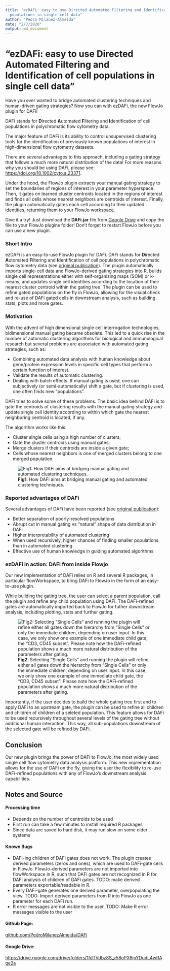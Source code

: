 ```yaml
---
title: "ezDAFi: easy to use Directed Automated Filtering and Identification of cell
  populations in single cell data"
author: "Pedro Milanez-Almeida"
date: "2/7/2020"
output: md_document
---
```


# "ezDAFi: easy to use Directed Automated Filtering and Identification of cell populations in single cell data"

Have you ever wanted to bridge automated clustering techniques and human-driven gating strategies? Now you can with ezDAFi, the new FlowJo plugin for DAFi!

DAFi stands for **D**irected **A**utomated **F**iltering and **I**dentification of cell populations in polychromatic flow cytometry data.

The major feature of DAFi is its ability to control unsupervised clustering tools for the identification of previously known populations of interest in high-dimensional flow cytometry datasets.

There are several advantages to this approach, including a  gating strategy that follows a much more natural distribution of the data! For more reasons why you should be using DAFi,
please see: [https://doi.org/10.1002/cyto.a.23371]( https://doi.org/10.1002/cyto.a.23371). 

Under the hood, the FlowJo plugin extracts your manual gating strategy to set the boundaries of regions of interest in your parameter hyperspace. Then, it gates on learned cluster centroids
located in the regions of interest and finds all cells whose nearest neighbors are centroids of interest. Finally, the plugin automatically gates each cell according to their updated identities, returning them to your FlowJo workspace.

Give it a try! Just download the **DAFi.jar** file from [Google Drive](https://drive.google.com/drive/folders/1fdTVdbz8S_v58oPX8jpYDudL4wRAge2a) and copy the file to your FlowJo plugins folder! Don't forget to restart FlowJo before you can use a new plugin.

<!---  (Give it try! Just download the __DAFi.jar__ file above (soon you will also find it on [FlowJo's Plugin page](https://www.flowjo.com/exchange/#/)) and copy the file to your FlowJo plugins folder! Don't forget to restart FlowJo before using a new plugin.) --->

### Short Intro

ezDAFi is an easy-to-use FlowJo plugin for DAFi. DAFi stands for **D**irected **A**utomated **F**iltering and **I**dentification of cell populations in polychromatic flow cytometry data (see [original publication]( https://doi.org/10.1002/cyto.a.23371)). The plugin automatically imports single-cell data and FlowJo-derived gating strategies into R, builds single cell representations either with self-organizing maps (SOM) or k-means, and updates single cell identities according to the location of their nearest cluster centroid within the gating tree. The plugin can be used to refine gated populations on the fly in FlowJo, allowing for the visual check and re-use of DAFi gated cells in downstream analysis, such as building stats, plots and more gates. 

### Motivation

With the advent of high dimensional single cell interrogation technologies, bidimensional manual gating became obsolete. This led to a quick rise in the number of automatic clustering algorithms for biological and immunological research but several problems are associated with automated gating strategies, such as:

* Combining automated data analysis with human knowledge about gene/protein expression levels in specific cell types that perform a certain function of interest.
* Validate the results of automatic clustering.
* Dealing with batch effects. If manual gating is used, one can subjectively (or semi-automatically) shift a gate, but if clustering is used, one often finds new “populations”.

DAFi tries to solve some of these problems. The basic idea behind DAFi is to gate the centroids of clustering results with the manual gating strategy and update single cell identity according to within which gate the nearest neighboring centroid is located, if any.

The algorithm works like this:

* Cluster single cells using a high number of clusters;
* Gate the cluster centroids using manual gates;
* Merge clusters if their centroids are inside a given gate;
* Cells whose nearest neighbors is one of merged clusters belong to one merged population.

![**Fig1**: How DAFi aims at bridging manual gating and automated clustering techniques.](Fig1.png)

### Reported advantages of DAFi

Several advantages of DAFi have been reported (see [original publication]( https://doi.org/10.1002/cyto.a.23371)):

* Better separation of poorly-resolved populations
* Abrupt cut in manual gating vs “natural” shape of data distribution in DAFi
* Higher interpretability of automated clustering
* When used recursively, higher chances of finding smaller populations than in automated clustering
* Effective use of human knowledge in guiding automated algorithms


### ezDAFi in action: DAFi from inside Flowjo

Our new implementation of DAFi relies on R and several R packages, in particular flowWorkspace, to bring DAFi to FlowJo in the form of an easy-to-use plugin.

While building the gating tree, the user can select a parent population, call the plugin and refine any child population using DAFi. The DAFi-refined gates are automatically imported back to FlowJo for futher downstream analysis, including plotting, stats and further gating. 

![**Fig2**: Selecting "Single Cells" and running the plugin will refine either all gates down the hierarchy from "Single Cells" or only the immediate children, depending on user input. In this case, we only show one example of one immediate child gate, the "CD3, CD45 subset". Please note how the DAFi-refined population shows a much more natural distribution of the parameters after gating.](Fig2.png)

Importantly, if the user decides to build the whole gating tree first and to apply DAFi to an upstream gate, the plugin can be used to refine all children and children of children of a seleted population. This feature allows for DAFi to be used recursively throughout several levels of the gating tree without additional human interaction. This way, all sub-populations downstream of the selected gate will be refined by DAFi.

## Conclusion

Our new plugin brings the power of DAFi to FlowJo, the most widely used single cell flow cytometry data analysis platform. This new implementation allows for the use of DAFi on the fly, giving the user the flexibility to re-use DAFi-refined populations with any of FlowJo's downstream analysis capabilities.

## Notes and Source

#### Processing time

* Depends on the number of centroids to be used
* First run can take a few minutes to install required R packages
* Since data are saved to hard disk, it may run slow on some older systems

#### Known Bugs

* DAFi-ing children of DAFi gates does not work. The plugin creates derived parameters (zeros and ones), which are used to DAFi-gate cells in FlowJo. FlowJo-derived parameters are not imported into flowWorkspace in R, such that DAFi gates are not recognized in R for DAFi analysis of children of DAFi gates. TODO: make derived parameters exportable/readable in R.
* Every DAFi-gate generates one derived parameter, overpopulating the view. TODO: Import derived parameters from R into FlowJo as one parameter for each DAFi run.
* R error messages are not visible to the user. TODO: Make R error messages visible to the user

#### Github Page:

[github.com/PedroMilanezAlmeida/DAFi](https://github.com/PedroMilanezAlmeida/DAFi)

#### Google Drive:

[https://drive.google.com/drive/folders/1fdTVdbz8S_v58oPX8jpYDudL4wRAge2a](https://drive.google.com/drive/folders/1fdTVdbz8S_v58oPX8jpYDudL4wRAge2a)
